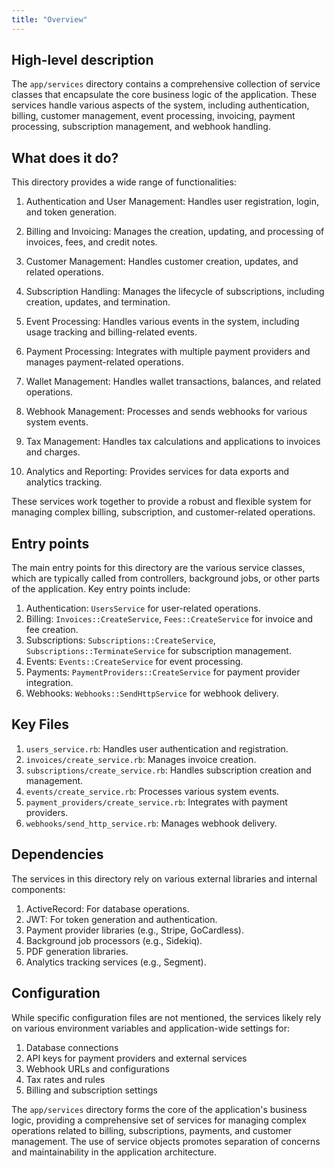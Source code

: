 ```yaml
---
title: "Overview"
---
```


## High-level description
The `app/services` directory contains a comprehensive collection of service classes that encapsulate the core business logic of the application. These services handle various aspects of the system, including authentication, billing, customer management, event processing, invoicing, payment processing, subscription management, and webhook handling.

## What does it do?
This directory provides a wide range of functionalities:

1. Authentication and User Management: Handles user registration, login, and token generation.

2. Billing and Invoicing: Manages the creation, updating, and processing of invoices, fees, and credit notes.

3. Customer Management: Handles customer creation, updates, and related operations.

4. Subscription Handling: Manages the lifecycle of subscriptions, including creation, updates, and termination.

5. Event Processing: Handles various events in the system, including usage tracking and billing-related events.

6. Payment Processing: Integrates with multiple payment providers and manages payment-related operations.

7. Wallet Management: Handles wallet transactions, balances, and related operations.

8. Webhook Management: Processes and sends webhooks for various system events.

9. Tax Management: Handles tax calculations and applications to invoices and charges.

10. Analytics and Reporting: Provides services for data exports and analytics tracking.

These services work together to provide a robust and flexible system for managing complex billing, subscription, and customer-related operations.

## Entry points
The main entry points for this directory are the various service classes, which are typically called from controllers, background jobs, or other parts of the application. Key entry points include:

1. Authentication: `UsersService` for user-related operations.
2. Billing: `Invoices::CreateService`, `Fees::CreateService` for invoice and fee creation.
3. Subscriptions: `Subscriptions::CreateService`, `Subscriptions::TerminateService` for subscription management.
4. Events: `Events::CreateService` for event processing.
5. Payments: `PaymentProviders::CreateService` for payment provider integration.
6. Webhooks: `Webhooks::SendHttpService` for webhook delivery.

## Key Files
1. `users_service.rb`: Handles user authentication and registration.
2. `invoices/create_service.rb`: Manages invoice creation.
3. `subscriptions/create_service.rb`: Handles subscription creation and management.
4. `events/create_service.rb`: Processes various system events.
5. `payment_providers/create_service.rb`: Integrates with payment providers.
6. `webhooks/send_http_service.rb`: Manages webhook delivery.

## Dependencies
The services in this directory rely on various external libraries and internal components:

1. ActiveRecord: For database operations.
2. JWT: For token generation and authentication.
3. Payment provider libraries (e.g., Stripe, GoCardless).
4. Background job processors (e.g., Sidekiq).
5. PDF generation libraries.
6. Analytics tracking services (e.g., Segment).

## Configuration
While specific configuration files are not mentioned, the services likely rely on various environment variables and application-wide settings for:

1. Database connections
2. API keys for payment providers and external services
3. Webhook URLs and configurations
4. Tax rates and rules
5. Billing and subscription settings

The `app/services` directory forms the core of the application's business logic, providing a comprehensive set of services for managing complex operations related to billing, subscriptions, payments, and customer management. The use of service objects promotes separation of concerns and maintainability in the application architecture.
